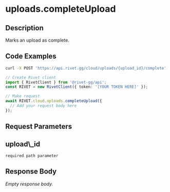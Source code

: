 

# uploads.completeUpload



## Description

Marks an upload as complete.


## Code Examples

<CodeGroup title='Request' tag='POST' label='https://api.rivet.gg/cloud/uploads/{upload_id}/complete'>

```bash {{ "title": "cURL" }}
curl -X POST 'https://api.rivet.gg/cloud/uploads/{upload_id}/complete'
```

```ts
// Create Rivet client
import { RivetClient } from '@rivet-gg/api';
const RIVET = new RivetClient({ token: '[YOUR TOKEN HERE]' });

// Make request
await RIVET.cloud.uploads.completeUpload({
  // Add your request body here
});
```

</CodeGroup>

## Request Parameters
<div className="property ml-4">
<div className="flex flex-row items-center my-2">
<h2 className="text-lg font-bold text-cream-50 m-0">upload\_id</h2><code className="m-0 ml-4 pb-0 pt-0.5 text-cream-500"><span className="font-normal text-cream-600">required</span> path parameter</code>
</div>

</div>

## Response Body
_Empty response body._
